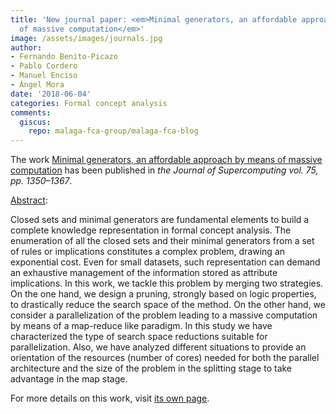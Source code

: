 ```yaml
---
title: 'New journal paper: <em>Minimal generators, an affordable approach by means
  of massive computation</em>'
image: /assets/images/journals.jpg
author:
- Fernando Benito-Picazo
- Pablo Cordero
- Manuel Enciso
- Ángel Mora
date: '2018-06-04'
categories: Formal concept analysis
comments:
  giscus:
    repo: malaga-fca-group/malaga-fca-blog
---
```


The work <u>Minimal generators, an affordable approach by means of massive computation</u> has been published in <em><em>the Journal of Supercomputing</em> vol. 75, pp. 1350–1367</em>.

<u>Abstract</u>:



Closed sets and minimal generators are fundamental elements to build a complete knowledge representation in formal concept analysis. The enumeration of all the closed sets and their minimal generators from a set of rules or implications constitutes a complex problem, drawing an exponential cost. Even for small datasets, such representation can demand an exhaustive management of the information stored as attribute implications. In this work, we tackle this problem by merging two strategies. On the one hand, we design a pruning, strongly based on logic properties, to drastically reduce the search space of the method. On the other hand, we consider a parallelization of the problem leading to a massive computation by means of a map-reduce like paradigm. In this study we have characterized the type of search space reductions suitable for parallelization. Also, we have analyzed different situations to provide an orientation of the resources (number of cores) needed for both the parallel architecture and the size of the problem in the splitting stage to take advantage in the map stage.


For more details on this work, visit <a href='/publications/journals/2018-supercomp'>its own page</a>.
